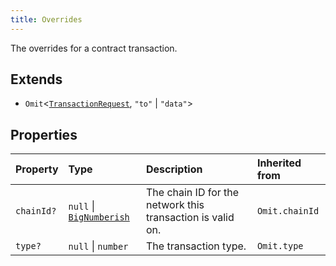 ```yaml
---
title: Overrides
---
```


The overrides for a contract transaction.

## Extends

- `Omit`\<[`TransactionRequest`](/content/type-aliases/TransactionRequest), `"to"` \| `"data"`\>

## Properties

| Property | Type | Description | Inherited from |
| :------ | :------ | :------ | :------ |
| `chainId?` | `null` \| [`BigNumberish`](/content/type-aliases/BigNumberish) | The chain ID for the network this transaction is valid on. | `Omit.chainId` |
| `type?` | `null` \| `number` | The transaction type. | `Omit.type` |
